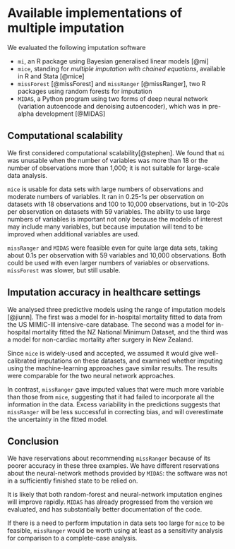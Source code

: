 # Available implementations of multiple imputation {#methods}

We evaluated the following imputation software

- `mi`, an R package using Bayesian generalised linear models [@mi]
- `mice`, standing for *multiple imputation with chained equations*, available in R and Stata [@mice]
- `missForest` [@missForest] and `missRanger` [@missRanger], two R packages using random forests for imputation  
- `MIDAS`, a Python program using two forms of deep neural network (variation autoencode and denoising autoencoder), which was in pre-alpha development [@MIDAS]

## Computational scalability

We first considered computational scalability[@stephen]. 
We found that `mi` was unusable when the number of variables was more than 18 or the number of observations more than 1,000; it is not suitable for large-scale data analysis.  

`mice` is usable for data sets with large numbers of observations and moderate numbers of variables. It ran in 0.25-1s per observation on datasets with 18 observations and 100 to 10,000 observations, but in 10-20s per observation on datasets with 59 variables.  The ability to use large numbers of variables is important not only because the models of interest may include many variables, but because imputation will tend to be improved when additional variables are used.

`missRanger` and `MIDAS`  were feasible even for quite large data sets, taking about 0.1s per observation with 59 variables and 10,000 observations. Both could be used with even larger numbers of variables or observations. `missForest` was slower, but still usable.

## Imputation accuracy in healthcare settings

We analysed three predictive models using the range of imputation models [@jiunn].  The first was a model for in-hospital mortality fitted to data from the US MIMIC-III intensive-care database. The second was a model for in-hospital  mortality fitted
the NZ National Minimum Dataset, and the third was a model for non-cardiac mortality after surgery in New Zealand.

Since `mice` is widely-used and accepted, we assumed it would give well-calibrated imputations on these datasets, and examined whether imputing using the machine-learning approaches gave similar results.   The results were comparable for the two neural network approaches.  

In contrast, `missRanger` gave imputed values that were much more variable than those from `mice`, suggesting that it had failed to incorporate all the information in the data.  Excess variability in the predictions suggests that `missRanger` will be less successful in correcting bias, and will overestimate the uncertainty in the fitted model. 

## Conclusion

We have reservations about recommending `missRanger` because of its poorer accuracy in these three examples.  We have different reservations about the neural-network methods provided by `MIDAS`: the software was not in a sufficiently finished state to be relied on.

It is likely that both random-forest and neural-network imputation engines will improve rapidly. `MIDAS` has already progressed from the version we evaluated, and has substantially better documentation of the code.  

If there is a need to perform imputation in data sets too large for `mice` to be feasible, `missRanger` would be worth using at least as a sensitivity analysis for comparison to a complete-case analysis. 
